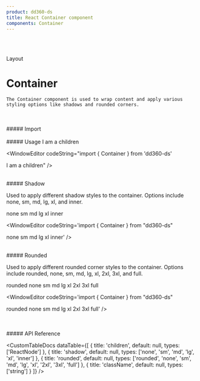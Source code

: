 ```yaml
---
product: dd360-ds
title: React Container component
components: Container
---
```


<br />
<br />

<Label>Layout</Label>

# <span name="floating-nav">Container</span>

    The Container component is used to wrap content and apply various styling options like shadows and rounded corners.

<br />
<br />
##### <span name="floating-nav">Import</span>

<WindowEditor codeString="import { Container } from 'dd360-ds'" />
<WindowEditor codeString="import Container from 'dd360-ds/Layout/Container'" />

<br />
<br />
##### <span name="floating-nav">Usage</span>

<ContainerComponentDoc>
    <Container>I am a children</Container>
</ContainerComponentDoc>

<WindowEditor codeString="import { Container } from 'dd360-ds'

<Container>I am a children</Container>" />

<br />
##### <span name="floating-nav">Shadow</span>

Used to apply different shadow styles to the container. Options include none, sm, md, lg, xl, and inner.

<ContainerComponentDoc>
    <Container className="mb-2" shadow="none">
        none
    </Container>
    <Container className="mb-2" shadow="sm">
        sm
    </Container>
    <Container className="mb-2" shadow="md">
        md
    </Container>
    <Container className="mb-2" shadow="lg">
        lg
    </Container>
    <Container className="mb-2" shadow="xl">
        xl
    </Container>
    <Container className="mb-2" shadow="inner">
        inner
    </Container>
</ContainerComponentDoc>

<WindowEditor codeString='import { Container } from "dd360-ds"

<Container shadow="none">none</Container>
<Container shadow="sm">sm</Container>
<Container shadow="md">md</Container>
<Container shadow="lg">lg</Container>
<Container shadow="xl">xl</Container>
<Container shadow="inner">inner</Container>' />

<br />
##### <span name="floating-nav">Rounded</span>

Used to apply different rounded corner styles to the container. Options include rounded, none, sm, md, lg, xl, 2xl, 3xl, and full.

<ContainerComponentDoc>
    <Container className="mb-2 pl-2 border-blue-600 border-solid border-2" rounded="rounded">
        rounded
    </Container>
    <Container className="mb-2 pl-2 border-blue-600 border-solid border-2" rounded="none">
        none
    </Container>
    <Container className="mb-2 pl-2 border-blue-600 border-solid border-2" rounded="sm">
        sm
    </Container>
    <Container className="mb-2 pl-2 border-blue-600 border-solid border-2" rounded="md">
        md
    </Container>
    <Container className="mb-2 pl-2 border-blue-600 border-solid border-2" rounded="lg">
        lg
    </Container>
    <Container className="mb-2 pl-2 border-blue-600 border-solid border-2" rounded="xl">
        xl
    </Container>
    <Container className="mb-2 pl-2 border-blue-600 border-solid border-2" rounded="2xl">
        2xl
    </Container>
    <Container className="mb-2 pl-2 border-blue-600 border-solid border-2" rounded="3xl">
        3xl
    </Container>
    <Container className="mb-2 pl-2 border-blue-600 border-solid border-2" rounded="full">
        full
    </Container>
</ContainerComponentDoc>

<WindowEditor codeString='import { Container } from "dd360-ds"

<Container rounded="rounded">rounded</Container>
<Container rounded="none">none</Container>
<Container rounded="sm">sm</Container>
<Container rounded="md">md</Container>
<Container rounded="lg">lg</Container>
<Container rounded="xl">xl</Container>
<Container rounded="2xl">2xl</Container>
<Container rounded="3xl">3xl</Container>
<Container rounded="full">full</Container>' />

<br />
<br />
##### <span name="floating-nav">API Reference</span>

<CustomTableDocs
    dataTable={[
        { title: 'children', default: null, types: ['ReactNode'] },
        { title: 'shadow', default: null, types: ['none', 'sm', 'md', 'lg', 'xl', 'inner'] },
        { title: 'rounded', default: null, types: ['rounded', 'none', 'sm', 'md', 'lg', 'xl', '2xl', '3xl', 'full'] },
        { title: 'className', default: null, types: ['string'] }
    ]}
/>
